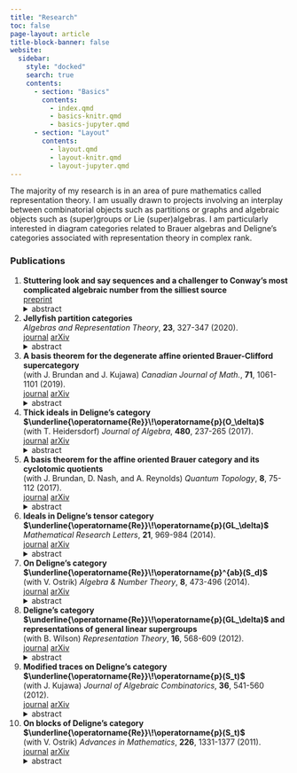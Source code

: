 ```yaml
---
title: "Research"
toc: false
page-layout: article
title-block-banner: false
website:
  sidebar:
    style: "docked"
    search: true
    contents:
      - section: "Basics"
        contents:
          - index.qmd
          - basics-knitr.qmd
          - basics-jupyter.qmd
      - section: "Layout"
        contents:
          - layout.qmd
          - layout-knitr.qmd
          - layout-jupyter.qmd
---
```


The majority of my research is in an area of pure mathematics called representation theory. I am usually  drawn to projects involving an interplay between combinatorial objects such as partitions or graphs and algebraic objects such as (super)groups or Lie (super)algebras. I am particularly interested in diagram categories related to Brauer algebras and Deligne's categories associated with representation theory in complex rank.

### Publications

1. **Stuttering look and say sequences and a challenger to Conway's most complicated algebraic number from the silliest source**
<br>
<a class="btn btn-outline-primary btn-sm" href="https://arxiv.org/abs/2206.11991" role="button">preprint</a>
<details>
	<summary>abstract</summary>
	We introduce stuttering look and say sequences and describe their chemical structure in the spirit of Conway's work on audioactive decay. We show the growth rate of a stuttering look and say sequence is an algebraic integer of degree 415.
</details>

1. **Jellyfish partition categories** 
<br>
*Algebras and Representation Theory*, **23**, 327-347 (2020).
<br>
<a class="btn btn-outline-primary btn-sm" href="https://link.springer.com/article/10.1007/s10468-018-09851-7" role="button">journal</a>
<a class="btn btn-outline-primary btn-sm" href="https://arxiv.org/abs/1612.05182" role="button">arXiv</a>
<details>
	<summary>abstract</summary>
	For each positive integer $n$, we introduce a monoidal category $\mathcal{JP}(n)$ using a generalization of partition diagrams. When the characteristic of the ground field is either 0 or at least $n$, we show $\mathcal{JP}(n)$ is monoidally equivalent to the full subcategory of $\operatorname{Rep}(A_n)$ whose objects are tensor powers of the natural $n$-dimensional permutation representation of the alternating group $A_n.$
</details>

1. **A basis theorem for the degenerate affine oriented Brauer-Clifford supercategory** 
<br>
(with J. Brundan and J. Kujawa) *Canadian Journal of Math.*, **71**, 1061-1101 (2019).
<br>
<a class="btn btn-outline-primary btn-sm" href="https://www.cambridge.org/core/journals/canadian-journal-of-mathematics/article/basis-theorem-for-the-degenerate-affine-oriented-brauerclifford-supercategory/5A69C40B569D8AD84D835007C504309F" role="button">journal</a>
<a class="btn btn-outline-primary btn-sm" href="https://arxiv.org/abs/1706.09999" role="button">arXiv</a>
<details>
	<summary>abstract</summary>
	We introduce the oriented Brauer-Clifford and degenerate affine oriented Brauer-Clifford supercategories. These are diagrammatically defined monoidal supercategories which provide combinatorial models for certain natural monoidal supercategories of supermodules and endosuperfunctors, respectively, for the Lie superalgebras of type Q. Our main results are basis theorems for these diagram supercategories. We also discuss connections and applications to the representation theory of the Lie superalgebra of type Q.
</details>

1. **Thick ideals in Deligne's category $\underline{\operatorname{Re}}\!\operatorname{p}(O_\delta)$** 
<br>
(with T. Heidersdorf) *Journal of Algebra*, **480**, 237-265 (2017).
<br>
<a class="btn btn-outline-primary btn-sm" href="https://www.sciencedirect.com/science/article/pii/S0021869317301060" role="button">journal</a>
<a class="btn btn-outline-primary btn-sm" href="https://arxiv.org/abs/1507.06728" role="button">arXiv</a> 
<details>
	<summary>abstract</summary>
	We describe indecomposable objects in Deligne's category $\underline{\operatorname{Re}}\!\operatorname{p}(O_\delta)$ and explain how to decompose their tensor products. We then classify thick ideals in $\underline{\operatorname{Re}}\!\operatorname{p}(O_\delta)$. As an application we classify the indecomposable summands of tensor powers of the standard representation of the orthosymplectic supergroup up to isomorphism.
</details>

1. **A basis theorem for the affine oriented Brauer category and its cyclotomic quotients** 
<br>
(with J. Brundan, D. Nash, and A. Reynolds) *Quantum Topology*, **8**, 75-112 (2017).
<br>
<a class="btn btn-outline-primary btn-sm" href="https://ems.press/journals/qt/issues/1360" role="button">journal</a>
<a class="btn btn-outline-primary btn-sm" href="https://arxiv.org/abs/1404.6574" role="button">arXiv</a> 
<details>
	<summary>abstract</summary>
	The affine oriented Brauer category is a monoidal category obtained from the oriented Brauer category (= the free symmetric monoidal category generated by a single object and its dual) by adjoining a polynomial generator subject to appropriate relations. In this article, we prove a basis theorem for the morphism spaces in this category, as well as for all of its cyclotomic quotients.
</details>


1. **Ideals in Deligne's tensor category $\underline{\operatorname{Re}}\!\operatorname{p}(GL_\delta)$** 
<br>
*Mathematical Research Letters*, **21**, 969-984 (2014).
<br>
<a class="btn btn-outline-primary btn-sm" href="https://www.intlpress.com/site/pub/pages/journals/items/mrl/content/vols/0021/0005/a004/index.php" role="button">journal</a>
<a class="btn btn-outline-primary btn-sm" href="https://arxiv.org/abs/1201.5669" role="button">arXiv</a> 
<details>
	<summary>abstract</summary>
	We give a classification of ideals in $\underline{\operatorname{Re}}\!\operatorname{p}(GL_\delta)$) for arbitrary $\delta.$
</details>


1. **On Deligne's category $\underline{\operatorname{Re}}\!\operatorname{p}^{ab}(S_d)$** 
<br>
(with V. Ostrik) *Algebra & Number Theory*, **8**, 473-496 (2014).
<br>
<a class="btn btn-outline-primary btn-sm" href="https://msp.org/ant/2014/8-2/p08.xhtml" role="button">journal</a>
<a class="btn btn-outline-primary btn-sm" href="https://arxiv.org/abs/1304.3491" role="button">arXiv</a> 
<details>
	<summary>abstract</summary>
	We prove a universal property of Deligne's category $\underline{\operatorname{Re}}\!\operatorname{p}^{ab}(S_d)$. Along the way, we classify tensor ideals in the category $\underline{\operatorname{Re}}\!\operatorname{p}(S_d).$
</details>


1. **Deligne's category $\underline{\operatorname{Re}}\!\operatorname{p}(GL_\delta)$ and representations of general linear supergroups** 
<br>
(with B. Wilson) *Representation Theory*, **16**, 568-609 (2012).
<br>
<a class="btn btn-outline-primary btn-sm" href="https://www.ams.org/journals/ert/2012-16-16/S1088-4165-2012-00425-3/" role="button">journal</a>
<a class="btn btn-outline-primary btn-sm" href="https://arxiv.org/abs/1108.0652" role="button">arXiv</a> 
<details>
	<summary>abstract</summary>
	We classify indecomposable summands of mixed tensor powers of the natural representation for the general linear supergroup up to isomorphism. We also give a formula for the characters of these summands in terms of composite supersymmetric Schur polynomials, and give a method for decomposing their tensor products. Along the way, we describe indecomposable objects in $\underline{\operatorname{Re}}\!\operatorname{p}(GL_\delta)$ and explain how to decompose their tensor products.
</details>


1. **Modified traces on Deligne's category $\underline{\operatorname{Re}}\!\operatorname{p}(S_t)$** 
<br>
(with J. Kujawa) *Journal of Algebraic Combinatorics*, **36**, 541-560 (2012).
<br>
<a class="btn btn-outline-primary btn-sm" href="https://link.springer.com/article/10.1007/s10801-012-0349-1" role="button">journal</a>
<a class="btn btn-outline-primary btn-sm" href="https://arxiv.org/abs/1103.2082" role="button">arXiv</a> 
<details>
	<summary>abstract</summary>
	Deligne has defined a category which interpolates among the representations of the various symmetric groups. In this paper we show Deligne’s category admits a unique nontrivial family of modified trace functions. Such modified trace functions have already proven to be interesting in both low-dimensional topology and representation theory. We also introduce a graded variant of Deligne’s category, lift the modified trace functions to the graded setting, and use them to recover the well-known invariant of framed knots known as the writhe.
</details>


1. **On blocks of Deligne's category $\underline{\operatorname{Re}}\!\operatorname{p}(S_t)$** 
<br>
(with V. Ostrik) *Advances in Mathematics*, **226**, 1331-1377 (2011).
<br>
<a class="btn btn-outline-primary btn-sm" href="https://www.sciencedirect.com/science/article/pii/S0001870810003142" role="button">journal</a>
<a class="btn btn-outline-primary btn-sm" href="https://arxiv.org/abs/0910.5695" role="button">arXiv</a> 
<details>
	<summary>abstract</summary>
	Recently P. Deligne introduced the tensor category $\underline{\operatorname{Re}}\!\operatorname{p}(S_t)$ (for $t$ not necessarily an integer) which in a certain precise sense interpolates the categories $\operatorname{Rep}(S_d)$ of representations of the symmetric groups $S_d$. In this paper we describe the blocks of Deligne's category $\underline{\operatorname{Re}}\!\operatorname{p}(S_t).$
</details>







